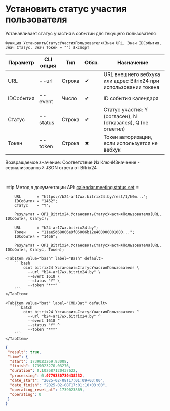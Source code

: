 ﻿---
sidebar_position: 7
description: Установить статус участия пользователя и другие функции для работы с Bitrix24 в Открытом пакете интеграций - бесплатной open-source библиотеке интеграций для 1С:Предприятие 8, OneScript и CLI
keywords: [1C, 1С, 1С:Предприятие, 1С:Предприятие 8.3, API, Интеграция, Сервисы, Обмен, OneScript, CLI, Bitrix24]
---


# Установить статус участия пользователя
 Устанавливает статус участия в событии для текущего пользователя



`Функция УстановитьСтатусУчастияПользователя(Знач URL, Знач IDСобытия, Знач Статус, Знач Токен = "") Экспорт`

  | Параметр | CLI опция | Тип | Обяз. | Назначение |
  |-|-|-|-|-|
  | URL | --url | Строка | &#x2714; | URL внешнего вебхука или адрес Bitrix24 при использовании токена |
  | IDСобытия | --event | Число | &#x2714; | ID события календаря |
  | Статус | --status | Строка | &#x2714; | Статус участия: Y (согласен), N (отказался), Q (не ответил) |
  | Токен | --token | Строка | &#x2716; | Токен авторизации, если используется не вебхук |

  
  Возвращаемое значение:   Соответствие Из КлючИЗначение - сериализованный JSON ответа от Bitrix24

<br/>

:::tip
Метод в документации API: [calendar.meeting.status.set](https://apidocs.bitrix24.ru/api-reference/calendar/calendar-event/calendar-meeting-status-set.html)
:::
<br/>



```bsl title="Пример использования для 1С:Предприятие/OneScript"
    URL       = "https://b24-ar17wx.bitrix24.by/rest/1/h0m...";
    IDСобытия = "1462";
    Статус    = "Y";

    Результат = OPI_Bitrix24.УстановитьСтатусУчастияПользователя(URL, IDСобытия, Статус);

    URL       = "b24-ar17wx.bitrix24.by";
    Токен     = "11ae5d68006e9f06006b12e400000001000...";
    IDСобытия = "1466";

    Результат = OPI_Bitrix24.УстановитьСтатусУчастияПользователя(URL, IDСобытия, Статус, Токен);
```
    

 <Tabs>
  
    <TabItem value="bash" label="Bash" default>
        ```bash
            oint bitrix24 УстановитьСтатусУчастияПользователя \
              --url "b24-ar17wx.bitrix24.by" \
              --event 1618 \
              --status "Y" \
              --token "***"
        ```
    </TabItem>
  
    <TabItem value="bat" label="CMD/Bat" default>
        ```batch
            oint bitrix24 УстановитьСтатусУчастияПользователя ^
              --url "b24-ar17wx.bitrix24.by" ^
              --event 1618 ^
              --status "Y" ^
              --token "***"
        ```
    </TabItem>
</Tabs>


```json title="Результат"
{
 "result": true,
 "time": {
  "start": 1739023269.93008,
  "finish": 1739023270.03276,
  "duration": 0.102687120437622,
  "processing": 0.0779330730438232,
  "date_start": "2025-02-08T17:01:09+03:00",
  "date_finish": "2025-02-08T17:01:10+03:00",
  "operating_reset_at": 1739023869,
  "operating": 0
 }
}
```
